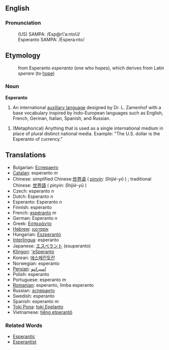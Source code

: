 ==English==

===Pronunciation===

:(US) SAMPA: /Esp@r\'a:ntoU/
:Esperanto SAMPA: /Espera:nto/

==Etymology==

:from Esperanto ''esperanto'' (one who hopes), which derives from Latin ''sperare'' (to [[hope]])

===Noun===

'''Esperanto'''

#An international [[auxiliary language]] designed by Dr. L. Zamenhof with a base vocabulary inspired by Indo-European languages such as English, French, German, Italian, Spanish, and Russian.

#(Metaphorical) Anything that is used as a single international medium in place of plural distinct national media.  Example: "The U.S. dollar is the Esperanto of currency."

==Translations==
*Bulgarian: [[Есперанто]]
*[[Catalan]]: esperanto ''m''
*Chinese: simplified Chinese:[[世界语]] ( ''[[pinyin]]: Shìjiè-yǔ'' ) ; traditional Chinese: [[世界語]] ( ''pinyin: Shìjiè-yǔ'' ) 
*Czech: esperanto ''n''
*Dutch: Esperanto ''n''
*Esperanto: Esperanto ''n''
*Finnish: esperanto
*French: [[espéranto]] ''m''
*German: Esperanto ''n''
*Greek: [[Εσπεράντο]]
*[[Hebrew]]: [[אספרנטו]]
*Hungarian: [[Eszperantó]]
*[[Interlingua]]: esperanto
*Japanese: [[エスペラント]] (esuperanto)
*[[Klingon]]: [['eSperanto]]
*Korean: [[에스페란토란]]
*Norwegian: esperanto
*[[Persian]]: [[اسپرانتو]]
*Polish: esperanto
*Portuguese: esperanto ''m''
*[[Romanian]]: esperanto, limba esperanto 
*Russian: [[эсперанто]]
*Swedish: esperanto
*Spanish: esperanto ''m''
*[[Toki Pona]]: [[toki Epelanto]]
*Vietnamese: [[tiếng etperantô]]

===Related Words===
*[[Esperantic]]
*[[Esperantist]]